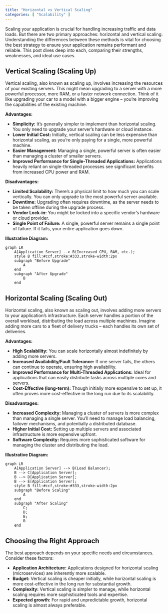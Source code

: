 ```yaml
---
title: "Horizontal vs Vertical Scaling"
categories: [ "Scalability" ]
---
```


Scaling your application is crucial for handling increasing traffic and data loads. But there are two primary approaches: horizontal and vertical scaling. Understanding the differences between these methods is vital for choosing the best strategy to ensure your application remains performant and reliable. This post dives deep into each, comparing their strengths, weaknesses, and ideal use cases.

## Vertical Scaling (Scaling Up)

Vertical scaling, also known as scaling up, involves increasing the resources of your existing servers. This might mean upgrading to a server with a more powerful processor, more RAM, or a faster network connection. Think of it like upgrading your car to a model with a bigger engine – you're improving the capabilities of the existing machine.

**Advantages:**

-   **Simplicity:** It's generally simpler to implement than horizontal scaling. You only need to upgrade your server's hardware or cloud instance.
-   **Lower Initial Cost:** Initially, vertical scaling can be less expensive than horizontal scaling, as you're only paying for a single, more powerful machine.
-   **Easier Management:** Managing a single, powerful server is often easier than managing a cluster of smaller servers.
-   **Improved Performance for Single-Threaded Applications:** Applications heavily reliant on single-threaded processes see significant benefits from increased CPU power and RAM.

**Disadvantages:**

-   **Limited Scalability:** There's a physical limit to how much you can scale vertically. You can only upgrade to the most powerful server available.
-   **Downtime:** Upgrading often requires downtime, as the server needs to be taken offline during the upgrade process.
-   **Vendor Lock-in:** You might be locked into a specific vendor's hardware or cloud provider.
-   **Single Point of Failure:** A single, powerful server remains a single point of failure. If it fails, your entire application goes down.

**Illustrative Diagram:**

```mermaid
graph LR
    A[Application Server] --> B(Increased CPU, RAM, etc.);
    style B fill:#ccf,stroke:#333,stroke-width:2px
    subgraph "Before Upgrade"
        A
    end
    subgraph "After Upgrade"
        B
    end
```

## Horizontal Scaling (Scaling Out)

Horizontal scaling, also known as scaling out, involves adding more servers to your application's infrastructure. Each server handles a portion of the overall workload, distributing the load across multiple machines. Imagine adding more cars to a fleet of delivery trucks – each handles its own set of deliveries.

**Advantages:**

-   **High Scalability:** You can scale horizontally almost indefinitely by adding more servers.
-   **Increased Availability/Fault Tolerance:** If one server fails, the others can continue to operate, ensuring high availability.
-   **Improved Performance for Multi-Threaded Applications:** Ideal for applications that can easily distribute tasks across multiple cores and servers.
-   **Cost-Effective (long-term):** Though initially more expensive to set up, it often proves more cost-effective in the long run due to its scalability.

**Disadvantages:**

-   **Increased Complexity:** Managing a cluster of servers is more complex than managing a single server. You'll need to manage load balancing, failover mechanisms, and potentially a distributed database.
-   **Higher Initial Cost:** Setting up multiple servers and associated infrastructure is more expensive upfront.
-   **Software Complexity:** Requires more sophisticated software for managing the cluster and distributing the load.

**Illustrative Diagram:**

```mermaid
graph LR
    A[Application Server] --> B(Load Balancer);
    B --> C[Application Server];
    B --> D[Application Server];
    B --> E[Application Server];
    style B fill:#ccf,stroke:#333,stroke-width:2px
    subgraph "Before Scaling"
        A
    end
    subgraph "After Scaling"
        C;
        D;
        E;
        B
    end
```

## Choosing the Right Approach

The best approach depends on your specific needs and circumstances. Consider these factors:

-   **Application Architecture:** Applications designed for horizontal scaling (microservices) are inherently more scalable.
-   **Budget:** Vertical scaling is cheaper initially, while horizontal scaling is more cost-effective in the long run for substantial growth.
-   **Complexity:** Vertical scaling is simpler to manage, while horizontal scaling requires more sophisticated tools and expertise.
-   **Expected growth:** For rapid and unpredictable growth, horizontal scaling is almost always preferable.